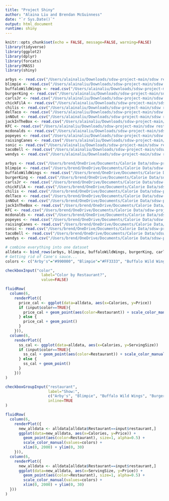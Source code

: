 ```yaml
---
title: "Project Shiny"
author: "Alaina Liu and Brendan McGuinness"
date: "`r Sys.Date()`"
output: html_document
runtime: shiny
---
```


```r
knitr::opts_chunk$set(echo = FALSE, message=FALSE, warning=FALSE)
library(tidyverse)
library(ggplot2)
library(dplyr)
library(forcats)
library(MASS)
library(shiny)
```

```r
arbys <- read.csv("/Users/alainaliu/Downloads/sdsw-project-main/sdsw restaurants - Arbys.csv")
blimpie <- read.csv("/Users/alainaliu/Downloads/sdsw-project-main/sdsw restaurants - blimpie (1).csv")
buffaloWildWings <- read.csv("/Users/alainaliu/Downloads/sdsw-project-main/sdsw restaurants - buffalowildwings (1).csv")
burgerKing <- read.csv("/Users/alainaliu/Downloads/sdsw-project-main/sdsw restaurants - burgerking.csv")
carlsJr <- read.csv("/Users/alainaliu/Downloads/sdsw-project-main/sdsw restaurants - carsljr (1).csv")
chickFilA <- read.csv("/Users/alainaliu/Downloads/sdsw-project-main/sdsw restaurants - chickfila.csv")
chilis <- read.csv("/Users/alainaliu/Downloads/sdsw-project-main/sdsw restaurants - chilis (1).csv")
delTaco <- read.csv("/Users/alainaliu/Downloads/sdsw-project-main/sdsw restaurants - deltaco (1).csv")
inNOut <- read.csv("/Users/alainaliu/Downloads/sdsw-project-main/sdsw restaurants - innout (1).csv")
jackInTheBox <- read.csv("/Users/alainaliu/Downloads/sdsw-project-main/sdsw restaurants - JackintheBox.csv")
KFC <- read.csv("/Users/alainaliu/Downloads/sdsw-project-main/sdsw restaurants - KFC.csv")
mcdonalds <- read.csv("/Users/alainaliu/Downloads/sdsw-project-main/sdsw restaurants - mcdonalds.csv")
popeyes <- read.csv("/Users/alainaliu/Downloads/sdsw-project-main/sdsw restaurants - Popeyes.csv")
raisingCanes <- read.csv("/Users/alainaliu/Downloads/sdsw-project-main/sdsw restaurants - raisingcanes (1).csv")
sonic <- read.csv("/Users/alainaliu/Downloads/sdsw-project-main/sdsw restaurants - Sonic Drive-In.csv")
tacoBell <- read.csv("/Users/alainaliu/Downloads/sdsw-project-main/sdsw restaurants - tacobell.csv")
wendys <- read.csv("/Users/alainaliu/Downloads/sdsw-project-main/sdsw restaurants - wendys.csv")
```

```r
arbys <- read.csv("/Users/brend/OneDrive/Documents/Calorie Data/sdsw-project-main/sdsw restaurants - Arbys.csv")
blimpie <- read.csv("/Users/brend/OneDrive/Documents/Calorie Data/sdsw-project-main/sdsw restaurants - blimpie (1).csv")
buffaloWildWings <- read.csv("/Users/brend/OneDrive/Documents/Calorie Data/sdsw-project-main/sdsw restaurants - buffalowildwings (1).csv")
burgerKing <- read.csv("/Users/brend/OneDrive/Documents/Calorie Data/sdsw-project-main/sdsw restaurants - burgerking.csv")
carlsJr <- read.csv("/Users/brend/OneDrive/Documents/Calorie Data/sdsw-project-main/sdsw restaurants - carsljr (1).csv")
chickFilA <- read.csv("/Users/brend/OneDrive/Documents/Calorie Data/sdsw-project-main/sdsw restaurants - chickfila.csv")
chilis <- read.csv("/Users/brend/OneDrive/Documents/Calorie Data/sdsw-project-main/sdsw restaurants - chilis (1).csv")
delTaco <- read.csv("/Users/brend/OneDrive/Documents/Calorie Data/sdsw-project-main/sdsw restaurants - deltaco (1).csv")
inNOut <- read.csv("/Users/brend/OneDrive/Documents/Calorie Data/sdsw-project-main/sdsw restaurants - innout (1).csv")
jackInTheBox <- read.csv("/Users/brend/OneDrive/Documents/Calorie Data/sdsw-project-main/sdsw restaurants - JackintheBox.csv")
KFC <- read.csv("/Users/brend/OneDrive/Documents/Calorie Data/sdsw-project-main/sdsw restaurants - KFC.csv")
mcdonalds <- read.csv("/Users/brend/OneDrive/Documents/Calorie Data/sdsw-project-main/sdsw restaurants - mcdonalds.csv")
popeyes <- read.csv("/Users/brend/OneDrive/Documents/Calorie Data/sdsw-project-main/sdsw restaurants - Popeyes.csv")
raisingCanes <- read.csv("/Users/brend/OneDrive/Documents/Calorie Data/sdsw-project-main/sdsw restaurants - raisingcanes (1).csv")
sonic <- read.csv("/Users/brend/OneDrive/Documents/Calorie Data/sdsw-project-main/sdsw restaurants - Sonic Drive-In.csv")
tacoBell <- read.csv("/Users/brend/OneDrive/Documents/Calorie Data/sdsw-project-main/sdsw restaurants - tacobell.csv")
wendys <- read.csv("/Users/brend/OneDrive/Documents/Calorie Data/sdsw-project-main/sdsw restaurants - wendys.csv")
```

```r
# combine everything into one dataset
alldata <- bind_rows(arbys, blimpie, buffaloWildWings, burgerKing, carlsJr, chickFilA, chilis, delTaco, inNOut, jackInTheBox, KFC, mcdonalds, popeyes, raisingCanes, sonic, tacoBell, wendys)
# Getting rid of Cane's sauce...
colors <- c("Arby's"="#990000", "Blimpie"="#FF3333", "Buffalo Wild Wings"="#FF6600", "BurgerKing"="#FF9900", "Carl's Jr."="#FFCC00", "Chick-fil-a"="#FFFF00", "Chili's"="#99FF33", "Del Taco"="#66CC00", "In n Out"="#339900", "JackInTheBox"="#006600", "KFC"="#339966", "McDonalds"="#009999", "Popeyes"="#0099CC", "Raising Cane's"="#3399FF", "SonicDrive-In"="#0066CC", "TacoBell"="#0000CC", "Wendy's"="#6600CC")
```

```r
checkboxInput("color", 
                label="Color by Restaurant?", 
                value=FALSE)

fluidRow(
  column(6,
    renderPlot({
      price_cal <- ggplot(data=alldata, aes(x=Calories, y=Price))
      if (input$color==TRUE){
        price_cal + geom_point(aes(color=Restaurant)) + scale_color_manual(values=colors)
      } else {
        price_cal + geom_point()
      }
    })),
  column(6,
    renderPlot({
      ss_cal <- ggplot(data=alldata, aes(x=Calories, y=ServingSize))
      if (input$color==TRUE){
        ss_cal + geom_point(aes(color=Restaurant)) + scale_color_manual(values=colors)
      } else {
        ss_cal + geom_point()
      }
    }))
)
```

```r
checkboxGroupInput("restaurant",
                   label="Show:",
                   c("Arby's", "Blimpie", "Buffalo Wild Wings", "BurgerKing", "Carl's Jr.", "Chick-fil-a", "Chili's", "Del Taco", "In n Out", "JackInTheBox", "KFC", "McDonalds", "Popeyes", "Raising Cane's", "SonicDrive-In", "TacoBell", "Wendy's"),
                   inline=TRUE
)

fluidRow(
  column(6,
    renderPlot({
      new_alldata <- alldata[alldata$Restaurant==input$restaurant,]
      ggplot(data=new_alldata, aes(x=Calories, y=Price)) + 
        geom_point(aes(color=Restaurant), size=1, alpha=0.5) + 
        scale_color_manual(values=colors) + 
        xlim(0, 2000) + ylim(0, 30)
    })),
  column(6,
    renderPlot({
      new_alldata <- alldata[alldata$Restaurant==input$restaurant,]
      ggplot(data=new_alldata, aes(x=ServingSize, y=Price)) + 
        geom_point(aes(color=Restaurant), size=1, alpha=0.5) + 
        scale_color_manual(values=colors) + 
        xlim(0, 2000) + ylim(0, 30)
  }))
)

```



